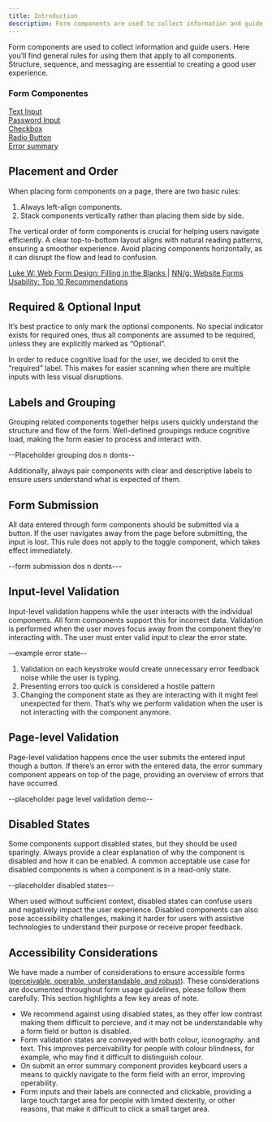 ```yaml
---
title: Introduction
description: Form components are used to collect information and guide users. Here you’ll find general rules for using them that apply to all components. Structure, sequence, and messaging are essential to creating a good user experience.
---
```




Form components are used to collect information and guide users. Here you’ll find general rules for using them that apply to all components. Structure, sequence, and messaging are essential to creating a good user experience.

### Form Componentes

<div style="display: flex; flex-direction: column">
	<a href="text-input">Text Input</a>
	<a href="text-input">Password Input</a>
	<a href="text-input">Checkbox</a>
	<a href="text-input">Radio Button</a>
	<a href="text-input">Error summary</a>
</div>

## Placement and Order

When placing form components on a page, there are two basic rules:

1.  Always left-align components.
2.  Stack components vertically rather than placing them side by side.


<PlacementOrderGuidlines brand={props.brand} />

<Tip sourcesEnabled={true}>
	<p slot="tip-content">
		The vertical order of form components is crucial for helping users navigate
		efficiently. A clear top-to-bottom layout aligns with natural reading
		patterns, ensuring a smoother experience. Avoid placing components
		horizontally, as it can disrupt the flow and lead to confusion.
	</p>
	<Fragment slot="tip-sources">
		<a href="https://www.lukew.com/ff/entry.asp?680">
			Luke W: Web Form Design: Filling in the Blanks
		</a>
		<span> |</span>
		<a href="https://www.nngroup.com/articles/web-form-design/">
			NN/g: Website Forms Usability: Top 10 Recommendations
		</a>
	</Fragment>
</Tip>

## Required & Optional Input

It’s best practice to only mark the optional components. No special indicator exists for required ones, thus all components are assumed to be required, unless they are explicitly marked as “Optional”.

<RequiredOptionalInput brand={props.brand} />

<Tip>
	<p slot="tip-content">In order to reduce cognitive load for the user, we decided to omit the “required” label. This
		makes for easier scanning when there are multiple inputs with less visual disruptions.</p>
</Tip>

## Labels and Grouping

Grouping related components together helps users quickly understand the structure and flow of the form. Well-defined groupings reduce cognitive load, making the form easier to process and interact with.

--Placeholder grouping dos n donts--

Additionally, always pair components with clear and descriptive labels to ensure users understand what is expected of them.

## Form Submission

All data entered through form components should be submitted via a button. If the user navigates away from the page before submitting, the input is lost. This rule does not apply to the toggle component, which takes effect immediately.

--form submission dos n donts---

## Input-level Validation

Input-level validation happens while the user interacts with the individual components. All form components support this for incorrect data. Validation is performed when the user moves focus away from the component they’re interacting with. The user must enter valid input to clear the error state.

--example error state--

<Tip>
	<ol slot="tip-content">
		<li>
			Validation on each keystroke would create unnecessary error feedback noise while the user is typing.
		</li>
		<li>
			Presenting errors too quick is considered a hostile pattern
		</li>
		<li>
			Changing the component state as they are interacting with it might feel unexpected for them. That’s why we
			perform validation when the user is not interacting with the component anymore.
		</li>
	</ol>
</Tip>

## Page-level Validation

Page-level validation happens once the user submits the entered input though a button. If there’s an error with the entered data, the error summary component appears on top of the page, providing an overview of errors that have occurred.

--placeholder page level validation demo--

## Disabled States

Some components support disabled states, but they should be used sparingly. Always provide a clear explanation of why the component is disabled and how it can be enabled. A common acceptable use case for disabled components is when a component is in a read-only state.

--placeholder disabled states--

<Tip>
	<p slot='tip-content'>
		When used without sufficient context, disabled states can confuse users and negatively impact the user experience. Disabled components can also pose accessibility challenges, making it harder for users with assistive technologies to understand their purpose or receive proper feedback.
	</p>
</Tip>

## Accessibility Considerations

We have made a number of considerations to ensure accessible forms ([perceivable, operable, understandable, and robust](https://www.w3.org/WAI/WCAG22/Understanding/intro#understanding-the-four-principles-of-accessibility)). These considerations are documented throughout form usage guidelines, please follow them carefully. This section highlights a few key areas of note.

* We recommend against using disabled states, as they offer low contrast making them difficult to percieve, and it may not be understandable why a form field or button is disabled.
* Form validation states are conveyed with both colour, iconography. and text. This improves perceivability for people with colour blindness, for example, who may find it difficult to distinguish colour.
* On submit an error summary component provides keyboard users a means to quickly navigate to the form field with an error, improving operability.
* Form inputs and their labels are connected and clickable, providing a large touch target area for people with limited dexterity, or other reasons, that make it difficult to click a small target area.
